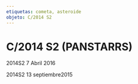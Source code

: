 ```yaml
---
etiquetas: cometa, asteroide
objeto: C/2014 S2
---
```


# C/2014 S2 (PANSTARRS)

<Imagen
  src="registro/c2014-s2_20160407_2_2014s2_20160407_i88.jpg"
  fecha="20160407"
/>

2014S2 7 Abril 2016

<Imagen
  src="registro/c2014-s2_20150913_1_2014s2_20150913_i88.jpg"
  fecha="20150913"
/>

2014S2 13 septiembre2015